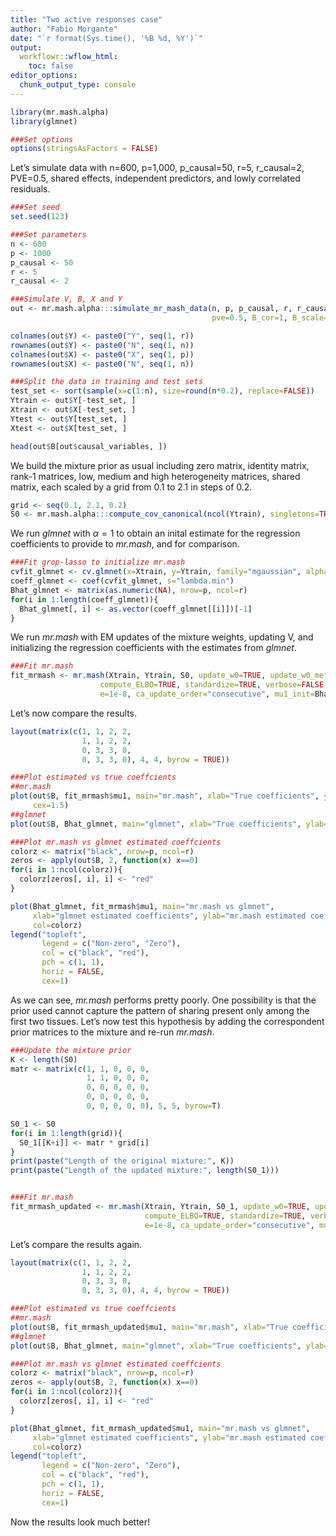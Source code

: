 ```yaml
---
title: "Two active responses case"
author: "Fabio Morgante"
date: "`r format(Sys.time(), '%B %d, %Y')`"
output: 
  workflowr::wflow_html:
    toc: false
editor_options:
  chunk_output_type: console
---
```


```r
library(mr.mash.alpha)
library(glmnet)

###Set options
options(stringsAsFactors = FALSE)
```

Let's simulate data with n=600, p=1,000, p_causal=50, r=5, r_causal=2, PVE=0.5, shared effects, independent predictors, and lowly correlated residuals.

```r
###Set seed
set.seed(123)

###Set parameters
n <- 600
p <- 1000
p_causal <- 50
r <- 5
r_causal <- 2

###Simulate V, B, X and Y
out <- mr.mash.alpha:::simulate_mr_mash_data(n, p, p_causal, r, r_causal, intercepts = rep(1, r),
                                             pve=0.5, B_cor=1, B_scale=0.8, X_cor=0, X_scale=0.8, V_cor=0.15)

colnames(out$Y) <- paste0("Y", seq(1, r))
rownames(out$Y) <- paste0("N", seq(1, n))
colnames(out$X) <- paste0("X", seq(1, p))
rownames(out$X) <- paste0("N", seq(1, n))

###Split the data in training and test sets
test_set <- sort(sample(x=c(1:n), size=round(n*0.2), replace=FALSE))
Ytrain <- out$Y[-test_set, ]
Xtrain <- out$X[-test_set, ]
Ytest <- out$Y[test_set, ]
Xtest <- out$X[test_set, ]

head(out$B[out$causal_variables, ])
```

We build the mixture prior as usual including zero matrix, identity matrix, rank-1 matrices, low, medium and high heterogeneity matrices, shared matrix, each scaled by a grid from 0.1 to 2.1 in steps of 0.2.

```r
grid <- seq(0.1, 2.1, 0.2)
S0 <- mr.mash.alpha:::compute_cov_canonical(ncol(Ytrain), singletons=TRUE, hetgrid=c(0, 0.25, 0.5, 0.75, 0.99), grid, zeromat=TRUE)
```

We run *glmnet* with $\alpha=1$ to obtain an inital estimate for the regression coefficients to provide to *mr.mash*, and for comparison.

```r
###Fit grop-lasso to initialize mr.mash
cvfit_glmnet <- cv.glmnet(x=Xtrain, y=Ytrain, family="mgaussian", alpha=1)
coeff_glmnet <- coef(cvfit_glmnet, s="lambda.min")
Bhat_glmnet <- matrix(as.numeric(NA), nrow=p, ncol=r)
for(i in 1:length(coeff_glmnet)){
  Bhat_glmnet[, i] <- as.vector(coeff_glmnet[[i]])[-1]
}
```

We run *mr.mash* with EM updates of the mixture weights, updating V, and initializing the regression coefficients with the estimates from *glmnet*.

```r
###Fit mr.mash
fit_mrmash <- mr.mash(Xtrain, Ytrain, S0, update_w0=TRUE, update_w0_method="EM", 
                    compute_ELBO=TRUE, standardize=TRUE, verbose=FALSE, update_V=TRUE,
                    e=1e-8, ca_update_order="consecutive", mu1_init=Bhat_glmnet)
```

Let's now compare the results.

```r
layout(matrix(c(1, 1, 2, 2,
                1, 1, 2, 2,
                0, 3, 3, 0,
                0, 3, 3, 0), 4, 4, byrow = TRUE))

###Plot estimated vs true coeffcients
##mr.mash
plot(out$B, fit_mrmash$mu1, main="mr.mash", xlab="True coefficients", ylab="Estimated coefficients",
     cex=1.5)
##glmnet
plot(out$B, Bhat_glmnet, main="glmnet", xlab="True coefficients", ylab="Estimated coefficients")

###Plot mr.mash vs glmnet estimated coeffcients
colorz <- matrix("black", nrow=p, ncol=r)
zeros <- apply(out$B, 2, function(x) x==0)
for(i in 1:ncol(colorz)){
  colorz[zeros[, i], i] <- "red"
}

plot(Bhat_glmnet, fit_mrmash$mu1, main="mr.mash vs glmnet", 
     xlab="glmnet estimated coefficients", ylab="mr.mash estimated coefficients",
     col=colorz)
legend("topleft", 
       legend = c("Non-zero", "Zero"), 
       col = c("black", "red"), 
       pch = c(1, 1), 
       horiz = FALSE,
       cex=1) 
```

As we can see, *mr.mash* performs pretty poorly. One possibility is that the prior used cannot capture the pattern of sharing present only among the first two tissues. Let's now test this hypothesis by adding the correspondent prior matrices to the mixture and re-run *mr.mash*.

```r
###Update the mixture prior
K <- length(S0)
matr <- matrix(c(1, 1, 0, 0, 0,
                 1, 1, 0, 0, 0,
                 0, 0, 0, 0, 0,
                 0, 0, 0, 0, 0,
                 0, 0, 0, 0, 0), 5, 5, byrow=T)

S0_1 <- S0
for(i in 1:length(grid)){
  S0_1[[K+i]] <- matr * grid[i]
}
print(paste("Length of the original mixture:", K))
print(paste("Length of the updated mixture:", length(S0_1)))


###Fit mr.mash
fit_mrmash_updated <- mr.mash(Xtrain, Ytrain, S0_1, update_w0=TRUE, update_w0_method="EM", 
                              compute_ELBO=TRUE, standardize=TRUE, verbose=FALSE, update_V=TRUE,
                              e=1e-8, ca_update_order="consecutive", mu1_init=Bhat_glmnet)
```

Let's compare the results again.

```r
layout(matrix(c(1, 1, 2, 2,
                1, 1, 2, 2,
                0, 3, 3, 0,
                0, 3, 3, 0), 4, 4, byrow = TRUE))

###Plot estimated vs true coeffcients
##mr.mash
plot(out$B, fit_mrmash_updated$mu1, main="mr.mash", xlab="True coefficients", ylab="Estimated coefficients")
##glmnet
plot(out$B, Bhat_glmnet, main="glmnet", xlab="True coefficients", ylab="Estimated coefficients")

###Plot mr.mash vs glmnet estimated coeffcients
colorz <- matrix("black", nrow=p, ncol=r)
zeros <- apply(out$B, 2, function(x) x==0)
for(i in 1:ncol(colorz)){
  colorz[zeros[, i], i] <- "red"
}

plot(Bhat_glmnet, fit_mrmash_updated$mu1, main="mr.mash vs glmnet", 
     xlab="glmnet estimated coefficients", ylab="mr.mash estimated coefficients",
     col=colorz)
legend("topleft", 
       legend = c("Non-zero", "Zero"), 
       col = c("black", "red"), 
       pch = c(1, 1), 
       horiz = FALSE,
       cex=1) 
```

Now the results look much better!